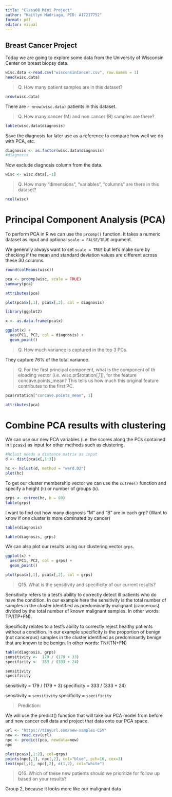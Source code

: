 ```yaml
---
title: "Class08 Mini Project"
author: "Kaitlyn Madriaga, PID: A17217752"
format: pdf
editor: visual
---
```


## Breast Cancer Project

Today we are going to explore some data from the University of Wisconsin Center on breast biopsy data.

```r
wisc.data <-read.csv("wisconsinCancer.csv", row.names = 1)
head(wisc.data)
```

> Q. How many patient samples are in this dataset?

```r
nrow(wisc.data)
```

There are `r nrow(wisc.data)` patients in this dataset.

> Q. How many cancer (M) and non cancer (B) samples are there?

```r
table(wisc.data$diagnosis)
```

Save the diagnosis for later use as a reference to compare how well we do with PCA, etc.

```r
diagnosis <- as.factor(wisc.data$diagnosis)
#diagnosis
```

Now exclude diagnosis column from the data.

```r
wisc <- wisc.data[,-1]

```

> Q. How many "dimensions", "variables", "columns" are there in this dataset?

```r
ncol(wisc)
```

# Principal Component Analysis (PCA)

To perform PCA in R we can use the `prcomp()` function. It takes a numeric dataset as input and optional `scale = FALSE/TRUE` argument.

We generally always want to set `scale = TRUE` but let's make sure by checking if the mean and standard deviation values are different across these 30 columns. 

```r
round(colMeans(wisc))
```

```r
pca <- prcomp(wisc, scale = TRUE)
summary(pca)
```

```r
attributes(pca)
```
```r
plot(pca$x[,1], pca$x[,2], col = diagnosis)
```

```r
library(ggplot2)

x <- as.data.frame(pca$x)

ggplot(x) +
  aes(PC1, PC2, col = diagnosis) + 
  geom_point()
```

> Q. How much variance is captured in the top 3 PCs. 

They capture 76% of the total variance. 

> Q. For the first principal component, what is the component of th eloading vector (i.e. wisc.pr$rotation[,1]), for the feature concave.points_mean? This tells us how much this original feature contributes to the first PC. 

```r
pca$rotation["concave.points_mean", 1]
```
```r
attributes(pca)
```
# Combine PCA results with clustering 

We can use our new PCA variables (i.e. the scores along the PCs contained in t `pca$x`) as input for other methods such as clustering. 

```r
#Hclust needs a distance matrix as input 
d <- dist(pca$x[,1:3])

hc <- hclust(d, method = "ward.D2")
plot(hc)
```

To get our cluster membership vector we can use the `cutree()` function and specify a height (`h`) or number of groups (`k`). 

```r
grps <- cutree(hc, h = 80)
table(grps)
```
I want to find out how many diagnosis "M" and "B" are in each grp? 
(Want to know if one cluster is more dominated by cancer)

```r
table(diagnosis)
```

```r
table(diagnosis, grps)
```
We can also plot our results using our clustering vector `grps`. 

```r
ggplot(x) +
  aes(PC1, PC2, col = grps) + 
  geom_point()

plot(pca$x[,1], pca$x[,2], col = grps)
```

>Q15. What is the sensitivity and specificity of our current results? 

Sensitivity refers to a test’s ability to correctly detect ill patients who do have the condition. In our example here the sensitivity is the total number of samples in the cluster identified as predominantly malignant (cancerous) divided by the total number of known malignant samples. In other words: TP/(TP+FN).

Specificity relates to a test’s ability to correctly reject healthy patients without a condition. In our example specificity is the proportion of benign (not cancerous) samples in the cluster identified as predominantly benign that are known to be benign. In other words: TN/(TN+FN)

```r
table(diagnosis, grps)
sensitivity <-  179 / (179 + 33) 
specificity <-  333 / (333 + 24)

sensitivity 
specificity 
```
sensitivity = 179 / (179 + 3) 
specificity = 333 / (333 + 24)

sensitivity = `sensitivity`
specificity = `specificity`

>Prediction: 

We will use the predict() function that will take our PCA model from before and new cancer cell data and project that data onto our PCA space.

```r
url <- "https://tinyurl.com/new-samples-CSV"
new <- read.csv(url)
npc <- predict(pca, newdata=new)
npc
```
```r
plot(pca$x[,1:2], col=grps)
points(npc[,1], npc[,2], col="blue", pch=16, cex=3)
text(npc[,1], npc[,2], c(1,2), col="white")
```

> Q16. Which of these new patients should we prioritize for follow up based on your results? 

Group 2, because it looks more like our malignant data 